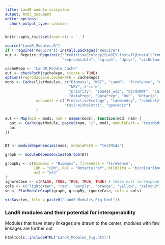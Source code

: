 ```yaml
---
title: LandR module ecosystem
output: html_document
editor_options: 
  chunk_output_type: console
---
```


```r
knitr::opts_knit$set(root.dir = '.')
```

```r
source("LandR_Modules.R")
if (!require("Require")) install.packages("Require")
out <- Require::Require(c("PredictiveEcology/SpaDES.install@installFromSource", "SpaDES.core",
                          "reproducible", "igraph", "dplyr", "visNetwork", "data.table"))
```

```r
cacheRepo <- "LandR_Module_Cache"
out <- checkPath(cacheRepo, create = TRUE)
options(reproducible.cachePath = cacheRepo)
mods <- Cache(listModules, c("Biomass", "WBI", "LandR", "fireSense", "CBM", "LandMine", "LandWeb", 
                             "NRV", #"scfm", 
                             "priority", "spades_ws3", "birdsNWT", "caribouRSF_NT", "caribouPopGrowthModel",
                             "dataPrep", "DataPrep", "RoF", "Ontario", "ROF"), 
              accounts = c("PredictiveEcology", "ianmseddy", "achubaty", "FOR-CAST", "eliotmcintire",
                           "tati-micheletti", "gparadis")
              )

out <- Map(mod = mods, nam = names(mods), function(mod, nam) {
  out <- Cache(getModule, paste0(nam, "/", mod), modulePath = "testMods")
  out
})


DT <- moduleDepenencies(mods, modulePath = "testMods")

graph <- moduleDependenciesToGraph(DT)

groupBy <- c(Biomass = "Biomass", fireSense = "FireSense",
             CBM = "CBM", ROF = "Ontario|rof", Wildlife = "bird|caribou",
             ws3 = "ws3"
)
ignoreCase <- c(FALSE, TRUE, TRUE, TRUE, TRUE) # these must correspond to previous
cols <- c("lightgreen", "red", "purple", "orange", "yellow", "salmon3")
vn <- PlotModuleGraph(graph, groupBy, ignoreCase, cols = cols) 

```

```r

visSave(vn, file = paste0("LandR_Modules_Fig.html"))

```

### LandR modules and their potential for interoperability

Modules that have many linkages are drawn to the center; modules with few linkages are further out

```r
htmltools::includeHTML("LandR_Modules_Fig.html")
```
